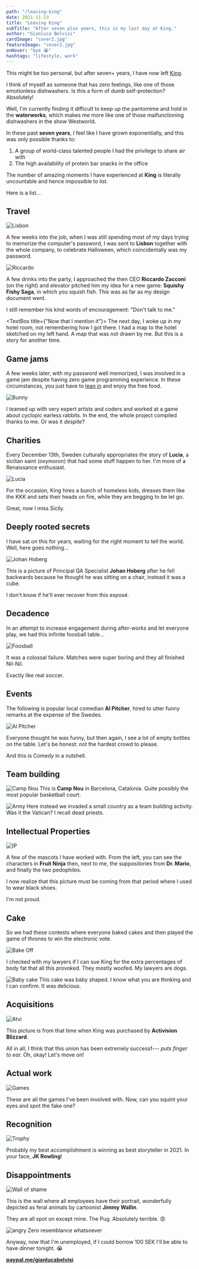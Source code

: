 ```yaml
---
path: "/leaving-king"
date: 2021-11-23
title: "Leaving King"
subTitle: "After seven plus years, this is my last day at King."
author: "Gianluca Belvisi"
cardImage: "cover2.jpg"
featureImage: "cover2.jpg"
onHover: "bye 😭"
hashtags: "lifestyle, work"
---
```

This might be too personal, but after seven+ years, I have now left [King](https://www.king.com/).

I think of myself as someone that has zero feelings, like one of those emotionless dishwashers. Is this a form of dumb self-protection? Absolutely!

Well, I'm currently finding it difficult to keep up the pantomime and hold in the **waterworks**, which makes me more like one of those malfunctioning dishwashers in the show Westworld.

In these past **seven years**, I feel like I have grown exponentially, and this was only possible thanks to:

1. A group of world-class talented people I had the privilege to share air with
2. The high availability of protein bar snacks in the office

The number of amazing moments I have experienced at **King**  is literally uncountable and hence impossible to list.

Here is a list...

## Travel

![Lisbon](lisbon.jpg)

A few weeks into the job, when I was still spending most of my days trying to memorize the computer's password, I was sent to **Lisbon** together with the whole company, to celebrate Halloween, which coincidentally was my password.

![Riccardo](riccardo.jpg)

A few drinks into the party, I approached the then CEO **Riccardo Zacconi** (on the right) and elevator pitched him my idea for a new game: **Squishy Fishy Saga**, in which you squish fish. This was as far as my design document went.

I still remember his kind words of encouragement: "Don't talk to me."

<TextBox title={"Now that I mention it"}>
    The next day, I woke up in my hotel room, not remembering how I got there. I had a map to the hotel sketched on my left hand. A map that was not drawn by me. But this is a story for another time.
</TextBox>

## Game jams

A few weeks later, with my password well memorized, I was involved in a game jam despite having zero game programming experience. In these circumstances, you just have to [lean in](https://www.merriam-webster.com/words-at-play/words-were-watching-lean-in) and enjoy the free food.

![Bunny](bunny.jpg)

I teamed up with very expert artists and coders and worked at a game about cyclopic earless rabbits. In the end, the whole project compiled thanks to me. Or was it *despite*?

## Charities

Every December 13th, Sweden culturally appropriates the story of **Lucia**, a sicilian saint (oxymoron) that had some stuff happen to her. I'm more of a Renaissance enthusiast.

![Lucia](lucia.jpg)

For the occasion, King hires a bunch of homeless kids, dresses them like the KKK and sets their heads on fire, while they are begging to be let go.

Great, now I miss Sicily.

## Deeply rooted secrets

I have sat on this for years, waiting for the right moment to tell the world. Well, here goes nothing...

![Johan Hoberg](johan.jpg)

This is a picture of Principal QA Specialist **Johan Hoberg** after he fell backwards because he thought he was sitting on a chair, instead it was a cube.

I don't know if he'll ever recover from this exposé.

## Decadence

In an attempt to increase engagement during after-works and let everyone play, we had this infinite foosball table...

![Foosball](foosball.jpg)

It was a colossal failure. Matches were super boring and they all finished Nil-Nil.

Exactly like real soccer.

## Events

The following is popular local comedian **Al Pitcher**, hired to utter funny remarks at the expense of the Swedes.

![Al Pitcher](al.jpg)

Everyone thought he was funny, but then again, I see a lot of empty bottles on the table. Let's be honest: not the hardest crowd to please.

And this is Comedy in a nutshell.

## Team building


![Camp Nou](campnou.jpg)
<FigureLabel>This is <strong>Camp Nou</strong> in Barcelona, Catalonia. Quite possibly the most popular basketball court.</FigureLabel>

![Army](army.jpg)
<FigureLabel>Here instead we invaded a small country as a team building activity. <Break/> Was it the Vatican? I recall dead priests.</FigureLabel>

## Intellectual Properties

![IP](mascotas.jpg)

A few of the mascots I have worked with. From the left, you can see the characters in **Fruit Ninja** then, next to me, the suppositories from **Dr. Mario**, and finally the two pedophiles.

I now realize that this picture must be coming from that period where I used to wear black shoes.

I'm not proud.

## Cake

So we had these contests where everyone baked cakes and then played the game of thrones to win the electronic vote.

![Bake Off](bakeoff.jpg)

I checked with my lawyers if I can sue King for the extra percentages of body fat that all this provoked. They mostly woofed. My lawyers are dogs.


![Baby cake](ababy.jpg)
<FigureLabel>This cake was baby shaped. I know what you are thinking and I can confirm. It was delicious.</FigureLabel>

## Acquisitions

![Atvi](stormtroopers.jpg)

This picture is from that time when King was purchased by **Activision Blizzard**.

All in all, I think that this union has been extremely successf--- *puts finger to ear.* Oh, okay! Let's move on!

## Actual work

![Games](games.jpg)

These are all the games I've been involved with. Now, can you squint your eyes and spot the fake one?

## Recognition

![Trophy](trophy.jpg)

Probably my best accomplishment is winning as best storyteller in 2021. In your face, **JK Rowling**!
## Disappointments

![Wall of shame](wall.jpg)

This is the wall where all employees have their portrait, wonderfully depicted as feral animals by cartoonist **Jimmy Wallin**.

They are all spot on except mine. The Pug. Absolutely terrible. 😡

![angry](gg.jpg)
<FigureLabel>Zero resemblance whatsoever</FigureLabel>


Anyway, now that I'm unemployed, if I could borrow 100 SEK I'll be able to have dinner tonight. 😭

**[paypal.me/gianlucabelvisi](https://paypal.me/gianlucabelvisi)**